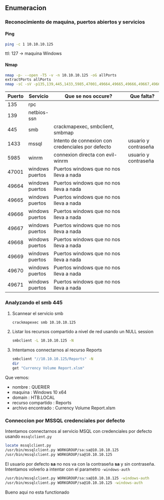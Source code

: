 ## Enumeracion {-}

### Reconocimiento de maquina, puertos abiertos y servicios {-} 

#### Ping {-}

```bash
ping -c 1 10.10.10.125
```
ttl: 127 -> maquina Windows

#### Nmap {-}

```bash
nmap -p- --open -T5 -v -n 10.10.10.125 -oG allPorts 
extractPorts allPorts
nmap -sC -sV -p135,139,445,1433,5985,47001,49664,49665,49666,49667,49668,49669,49670,49671 10.10.10.125 -oN targeted
```

| Puerto | Servicio        | Que se nos occure?                                | Que falta?           |
| ------ | --------------- | ------------------------------------------------- | -------------------- |
| 135    | rpc             |                                                   |                      |
| 139    | netbios-ssn     |                                                   |                      |
| 445    | smb             | crackmapexec, smbclient, smbmap                   |                      |
| 1433   | mssql           | Intento de connexion con credenciales por defecto | usuario y contraseña |
| 5985   | winrm           | connexion directa con evil-winrm                  | usuario y contraseña |
| 47001  | windows puertos | Puertos windows que no nos lleva a nada           |                      |
| 49664  | windows puertos | Puertos windows que no nos lleva a nada           |                      |
| 49665  | windows puertos | Puertos windows que no nos lleva a nada           |                      |
| 49666  | windows puertos | Puertos windows que no nos lleva a nada           |                      |
| 49667  | windows puertos | Puertos windows que no nos lleva a nada           |                      |
| 49668  | windows puertos | Puertos windows que no nos lleva a nada           |                      |
| 49669  | windows puertos | Puertos windows que no nos lleva a nada           |                      |
| 49670  | windows puertos | Puertos windows que no nos lleva a nada           |                      |
| 49671  | windows puertos | Puertos windows que no nos lleva a nada           |                      |


### Analyzando el smb 445 {-}

1. Scannear el servicio smb

    ```bash
    crackmapexec smb 10.10.10.125
    ```

1. Listar los recursos compartido a nivel de red usando un NULL session

    ```bash
    smbclient -L 10.10.10.125 -N
    ```

1. Intentamos connectarnos al recurso Reports

    ```bash
    smbclient "//10.10.10.125/Reports" -N
    dir
    get "Currency Volume Report.xlsm"
    ```

Que vemos:

- nombre             : QUERIER
- maquina            : Windows 10 x64
- domain             : HTB.LOCAL
- recurso compartido : Reports
- archivo encontrado : Currency Volume Report.xlsm

### Conneccion por MSSQL credenciales por defecto {-}

Intentamos connectarnos al servicio MSQL con credenciales por defecto usando `mssqlclient.py`

```bash
locate mssqlclient.py
/usr/bin/mssqlclient.py WORKGROUP/sa:sa@10.10.10.125
/usr/bin/mssqlclient.py WORKGROUP/sa@10.10.10.125
```

El usuario por defecto **sa** no nos va con la contraseña **sa** y sin contraseña. Intentamos volverlo a intentar
con el parametro `-windows-auth`

```bash
/usr/bin/mssqlclient.py WORKGROUP/sa:sa@10.10.10.125 -windows-auth
/usr/bin/mssqlclient.py WORKGROUP/sa@10.10.10.125 -windows-auth
```

Bueno aqui no esta functionado
